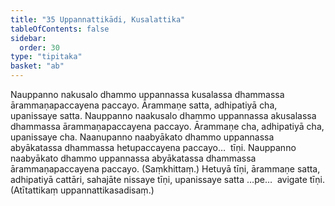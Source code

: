 ```yaml
---
title: "35 Uppannattikādi, Kusalattika"
tableOfContents: false
sidebar:
  order: 30
type: "tipitaka"
basket: "ab"
---
```



<DynamicBreadcrumb />

<Division number="44">

<Paragraph number="138">
Nauppanno nakusalo dhammo uppannassa kusalassa dhammassa ārammaṇapaccayena paccayo. Ārammaṇe satta, adhipatiyā cha, upanissaye satta.
</Paragraph>

<Paragraph number="139">
Nauppanno naakusalo dhammo uppannassa akusalassa dhammassa ārammaṇapaccayena paccayo. Ārammaṇe cha, adhipatiyā cha, upanissaye cha.
</Paragraph>

<Paragraph number="140">
Naanupanno naabyākato dhammo uppannassa abyākatassa dhammassa hetupaccayena paccayo…  tīṇi.
</Paragraph>

<Paragraph number="141">
Nauppanno naabyākato dhammo uppannassa abyākatassa dhammassa ārammaṇapaccayena paccayo. (Saṃkhittaṃ.)
</Paragraph>

<Paragraph number="142">
Hetuyā tīṇi, ārammaṇe satta, adhipatiyā cattāri, sahajāte nissaye tīṇi, upanissaye satta …pe…  avigate tīṇi.

</Paragraph>
</Division>

<Paragraph number="143" type="center">
(Atītattikaṃ uppannattikasadisaṃ.)
</Paragraph>